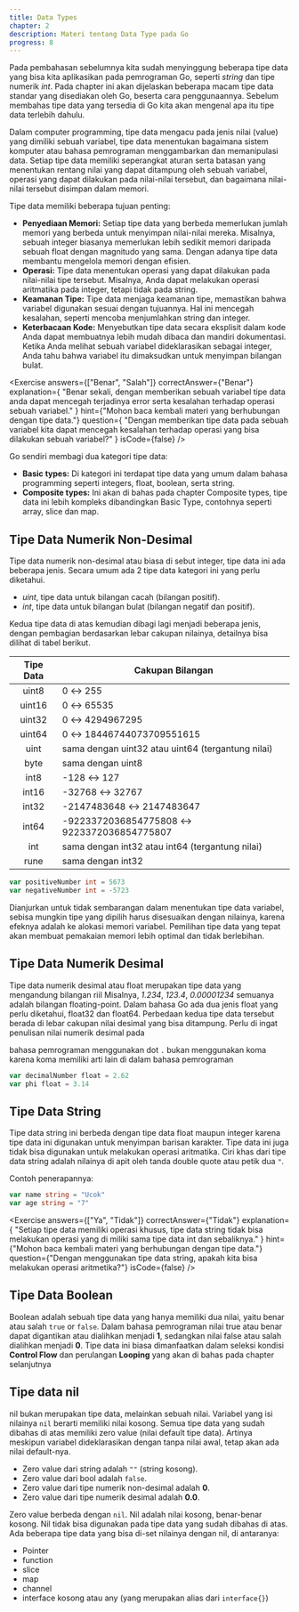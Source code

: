```yaml
---
title: Data Types
chapter: 2
description: Materi tentang Data Type pada Go
progress: 8
---
```


Pada pembahasan sebelumnya kita sudah menyinggung beberapa tipe
data yang bisa kita aplikasikan pada pemrograman Go, seperti _string_ dan
tipe numerik _int_. Pada chapter ini akan dijelaskan beberapa macam tipe
data standar yang disediakan oleh Go, beserta cara penggunaannya.
Sebelum membahas tipe data yang tersedia di Go kita akan mengenal apa
itu tipe data terlebih dahulu.

Dalam computer programming, tipe data mengacu pada jenis nilai (value)
yang dimiliki sebuah variabel, tipe data menentukan bagaimana sistem
komputer atau bahasa pemrograman menggambarkan dan memanipulasi
data. Setiap tipe data memiliki seperangkat aturan serta batasan yang
menentukan rentang nilai yang dapat ditampung oleh sebuah variabel,
operasi yang dapat dilakukan pada nilai-nilai tersebut, dan bagaimana nilai-nilai tersebut disimpan dalam memori.

Tipe data memiliki beberapa tujuan penting:

- **Penyediaan Memori:** Setiap tipe data yang berbeda memerlukan
  jumlah memori yang berbeda untuk menyimpan nilai-nilai mereka.
  Misalnya, sebuah integer biasanya memerlukan lebih sedikit memori
  daripada sebuah float dengan magnitudo yang sama. Dengan adanya
  tipe data membantu mengelola memori dengan efisien.
- **Operasi:** Tipe data menentukan operasi yang dapat dilakukan pada
  nilai-nilai tipe tersebut. Misalnya, Anda dapat melakukan operasi
  aritmatika pada integer, tetapi tidak pada string.
- **Keamanan Tipe:** Tipe data menjaga keamanan tipe, memastikan
  bahwa variabel digunakan sesuai dengan tujuannya. Hal ini mencegah
  kesalahan, seperti mencoba menjumlahkan string dan integer.
- **Keterbacaan Kode:** Menyebutkan tipe data secara eksplisit dalam
  kode Anda dapat membuatnya lebih mudah dibaca dan mandiri dokumentasi. Ketika Anda melihat sebuah variabel dideklarasikan
  sebagai integer, Anda tahu bahwa variabel itu dimaksudkan untuk
  menyimpan bilangan bulat.

<Exercise
  answers={["Benar", "Salah"]}
  correctAnswer={"Benar"}
  explanation={
    "Benar sekali, dengan memberikan sebuah variabel tipe data anda dapat mencegah terjadinya error serta kesalahan terhadap operasi sebuah variabel."
  }
  hint={"Mohon baca kembali materi yang berhubungan dengan tipe data."}
  question={
    "Dengan memberikan tipe data pada sebuah variabel kita dapat mencegah kesalahan terhadap operasi yang bisa dilakukan sebuah variabel?"
  }
  isCode={false}
/>

Go sendiri membagi dua kategori tipe data:

- **Basic types:** Di kategori ini terdapat tipe data yang umum dalam
  bahasa programming seperti integers, float, boolean, serta string.
- **Composite types:** Ini akan di bahas pada chapter Composite types, tipe
  data ini lebih kompleks dibandingkan Basic Type, contohnya seperti
  array, slice dan map.

## Tipe Data Numerik Non-Desimal

Tipe data numerik non-desimal atau biasa di sebut integer, tipe data
ini ada beberapa jenis. Secara umum ada 2 tipe data kategori ini
yang perlu diketahui.

- _uint_, tipe data untuk bilangan cacah (bilangan positif).
- _int_, tipe data untuk bilangan bulat (bilangan negatif dan positif).

Kedua tipe data di atas kemudian dibagi lagi menjadi beberapa
jenis, dengan pembagian berdasarkan lebar cakupan nilainya,
detailnya bisa dilihat di tabel berikut.

| Tipe Data | Cakupan Bilangan                                  |
| :-------: | ------------------------------------------------- |
|   uint8   | 0 ↔ 255                                          |
|  uint16   | 0 ↔ 65535                                        |
|  uint32   | 0 ↔ 4294967295                                   |
|  uint64   | 0 ↔ 18446744073709551615                         |
|   uint    | sama dengan uint32 atau uint64 (tergantung nilai) |
|   byte    | sama dengan uint8                                 |
|   int8    | -128 ↔ 127                                       |
|   int16   | -32768 ↔ 32767                                   |
|   int32   | -2147483648 ↔ 2147483647                         |
|   int64   | -9223372036854775808 ↔ 9223372036854775807       |
|    int    | sama dengan int32 atau int64 (tergantung nilai)   |
|   rune    | sama dengan int32                                 |

```go showLineNumbers
var positiveNumber int = 5673
var negativeNumber int = -5723
```

Dianjurkan untuk tidak sembarangan dalam menentukan tipe data
variabel, sebisa mungkin tipe yang dipilih harus disesuaikan dengan
nilainya, karena efeknya adalah ke alokasi memori variabel.
Pemilihan tipe data yang tepat akan membuat pemakaian memori
lebih optimal dan tidak berlebihan.

## Tipe Data Numerik Desimal

Tipe data numerik desimal atau float merupakan tipe data yang
mengandung bilangan riil Misalnya, _1.234_, _123.4_, _0.00001234_
semuanya adalah bilangan floating-point. Dalam bahasa Go ada dua
jenis float yang perlu diketahui, float32 dan float64. Perbedaan
kedua tipe data tersebut berada di lebar cakupan nilai desimal yang
bisa ditampung. Perlu di ingat penulisan nilai numerik desimal pada

bahasa pemrograman menggunakan dot `.` bukan menggunakan
koma karena koma memiliki arti lain di dalam bahasa pemrograman

```go showLineNumbers
var decimalNumber float = 2.62
var phi float = 3.14
```

## Tipe Data String

Tipe data string ini berbeda dengan tipe data float maupun integer
karena tipe data ini digunakan untuk menyimpan barisan karakter.
Tipe data ini juga tidak bisa digunakan untuk melakukan operasi
aritmatika.
Ciri khas dari tipe data string adalah nilainya di apit oleh tanda
double quote atau petik dua `"`.

Contoh penerapannya:

```go showLineNumbers
var name string = "Ucok"
var age string = "7"
```

<Exercise
  answers={["Ya", "Tidak"]}
  correctAnswer={"Tidak"}
  explanation={
    "Setiap tipe data memiliki operasi khusus, tipe data string tidak bisa melakukan operasi yang di miliki sama tipe data int dan sebaliknya."
  }
  hint={"Mohon baca kembali materi yang berhubungan dengan tipe data."}
  question={"Dengan menggunakan tipe data string, apakah kita bisa melakukan operasi aritmetika?"}
  isCode={false}
/>

## Tipe Data Boolean

Boolean adalah sebuah tipe data yang hanya memiliki dua nilai,
yaitu benar atau salah `true` or `false`. Dalam bahasa pemrograman
nilai true atau benar dapat digantikan atau dialihkan menjadi **1**,
sedangkan nilai false atau salah dialihkan menjadi **0**. Tipe data ini
biasa dimanfaatkan dalam seleksi kondisi **Control Flow** dan
perulangan **Looping** yang akan di bahas pada chapter selanjutnya

## Tipe data nil

nil bukan merupakan tipe data, melainkan sebuah nilai. Variabel
yang isi nilainya `nil` berarti memiliki nilai kosong.
Semua tipe data yang sudah dibahas di atas memiliki zero value
(nilai default tipe data). Artinya meskipun variabel dideklarasikan
dengan tanpa nilai awal, tetap akan ada nilai default-nya.

- Zero value dari string adalah `""` (string kosong).
- Zero value dari bool adalah `false`.
- Zero value dari tipe numerik non-desimal adalah **0**.
- Zero value dari tipe numerik desimal adalah **0.0**.

Zero value berbeda dengan `nil`. Nil adalah nilai kosong, benar-benar
kosong. Nil tidak bisa digunakan pada tipe data yang sudah dibahas
di atas. Ada beberapa tipe data yang bisa di-set nilainya dengan nil,
di antaranya:

- Pointer
- function
- slice
- map
- channel
- interface kosong atau any (yang merupakan alias dari `interface{}`)
